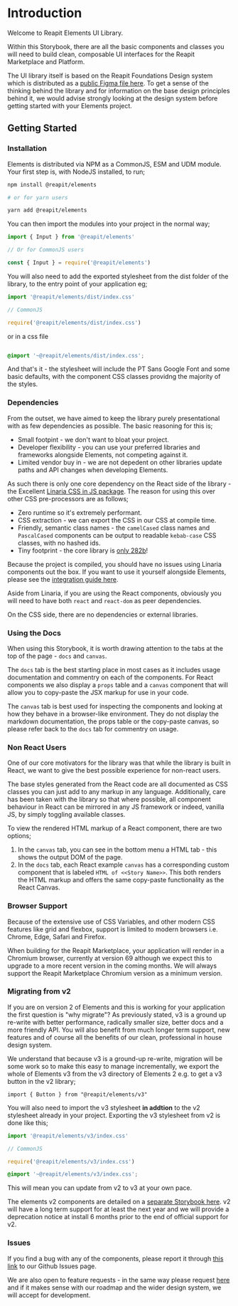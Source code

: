 <Meta title="Introduction" />

# Introduction

Welcome to Reapit Elements UI Library.

Within this Storybook, there are all the basic components and classes you will need to build clean, composable UI interfaces for the Reapit Marketplace and Platform.

The UI library itself is based on the Reapit Foundations Design system which is distributed as a [public Figma file here](https://www.figma.com/file/5fLETXbCWmA5R87gycjPZb/Design-System?node-id=2936%3A2572). To get a sense  of the thinking behind the library and for information on the base design principles behind it, we would advise strongly looking at the design system before getting started with your Elements project.

## Getting Started

### Installation

Elements is distributed via NPM as a CommonJS, ESM and UDM module. Your first step is, with NodeJS installed, to run;

```bash
npm install @reapit/elements

# or for yarn users

yarn add @reapit/elements
```

You can then import the modules into your project in the normal way;

```ts
import { Input } from '@reapit/elements'

// Or for CommonJS users

const { Input } = require('@reapit/elements')
```

You will also need to add the exported stylesheet from the dist folder of the library, to the entry point of your application eg;

```ts
import '@reapit/elements/dist/index.css'

// CommonJS 

require('@reapit/elements/dist/index.css')
```

or in a css file

```css

@import '~@reapit/elements/dist/index.css';

```

And that's it - the stylesheet will include the PT Sans Google Font and some basic defaults, with the component CSS classes providng the majority of the styles.

### Dependencies

From the outset, we have aimed to keep the library purely presentational with as few dependencies as possible. The basic reasoning for this is;

- Small footpint - we don't want to bloat your project.
- Developer flexibility - you can use your preferred libraries and frameworks alongside Elements, not competing against it.
- Limited vendor buy in - we are not depedent on other libraries update paths and API changes when developing Elements.

As such there is only one core dependency on the React side of the library - the Excellent [Linaria CSS in JS package](https://github.com/callstack/linaria). The reason for using this over other CSS pre-processors are as follows;

- Zero runtime so it's extremely performant. 
- CSS extraction - we can export the CSS in our CSS at compile time.
- Friendly, semantic class names - the `camelCased` class names and `PascalCased` components can be output to readable `kebab-case` CSS classes, with no hashed ids.
- Tiny footprint - the core library is [only 282b](https://bundlephobia.com/package/linaria@2.1.0)!

Because the project is compiled, you should have no issues using Linaria components out the box. If you want to use it yourself alongside Elements, please see the [integration guide here](https://github.com/callstack/linaria/blob/master/docs/BUNDLERS_INTEGRATION.md).

Aside from Linaria, if you are using the React components, obviously you will need to have both `react` and `react-dom` as peer dependencies.

On the CSS side, there are no dependencies or external libraries.

### Using the Docs

When using this Storybook, it is worth drawing attention to the tabs at the top of the page - `docs` and `canvas`.

The `docs` tab is the best starting place in most cases as it includes usage documentation and commentry on each of the components. For React components we also display a `props` table and a `canvas` component that will allow you to copy-paste the JSX markup for use in your code.

The `canvas` tab is best used for inspecting the components and looking at how they behave in a browser-like environment. They do not display the markdown documentation, the props table or the copy-paste canvas, so please refer back to the `docs` tab for commentry on usage.

### Non React Users

One of our core motivators for the library was that while the library is built in React, we want to give the best possible experience for non-react users.

The base styles generated from the React code are all documented as CSS classes you can just add to any markup in any language. Additionally, care has been taken with the library so that where possible, all component behaviour in React can be mirrored in any JS framework or indeed, vanilla JS, by simply toggling available classes. 

To view the rendered HTML markup of a React component, there are two options;

1. In the `canvas` tab, you can see in the bottom menu a HTML tab - this shows the output DOM of the page.
2. In the `docs` tab, each React example `canvas` has a corresponding custom component that is labeled `HTML of <<Story Name>>`. This both renders the HTML markup and offers the same copy-paste functionality as the React Canvas.

### Browser Support

Because of the extensive use of CSS Variables, and other modern CSS features like grid and flexbox, support is limited to modern browsers i.e. Chrome, Edge, Safari and Firefox.

When building for the Reapit Marketplace, your application will render in a Chromium browser, currently at version 69 although we expect this to upgrade to a more recent version in the coming months. We will always support the Reapit Marketplace Chromium version as a minimum version.

### Migrating from v2

If you are on version 2 of Elements and this is working for your application the first question is "why migrate"? As previously stated, v3 is a ground up re-write with better performance, radically smaller size, better docs and a more friendly API. You will also benefit from much longer term support, new features and of course all the benefits of our clean, professional in house design system.

We understand that because v3 is a ground-up re-write, migration will be some work so to make this easy to manage incrementally, we export the whole of Elements v3 from the v3 directory of Elements 2 e.g. to get a v3 button in the v2 library;

```tsx
import { Button } from "@reapit/elements/v3"
```

You will also need to import the v3 stylesheet **in addtion** to the v2 stylesheet already in your project. Exporting the v3 stylesheet from v2 is done like this;

```ts
import '@reapit/elements/v3/index.css'

// CommonJS 

require('@reapit/elements/v3/index.css')
```

```css
@import '~@reapit/elements/v3/index.css';
```

This will mean you can update from v2 to v3 at your own pace.

The elements v2 components are detailed on a [separate Storybook here](https://elements-legacy.prod.paas.reapit.cloud). v2 will have a long term support for at least the next year and we will provide a deprecation notice at install 6 months prior to the end of official support for v2.

### Issues

If you find a bug with any of the components, please report it through [this link](https://github.com/reapit/foundations/issues/new?assignees=&labels=bug%2C+needs-triage%2C+elements&template=bug_report.md&title=) to our Github Issues page.

We are also open to feature requests - in the same way please request [here](https://github.com/reapit/foundations/issues/new?assignees=&labels=external-request%2C+needs-triage%2C+elements&template=feature_request.md&title=) and if it makes sense with our roadmap and the wider design system, we will accept for development.
